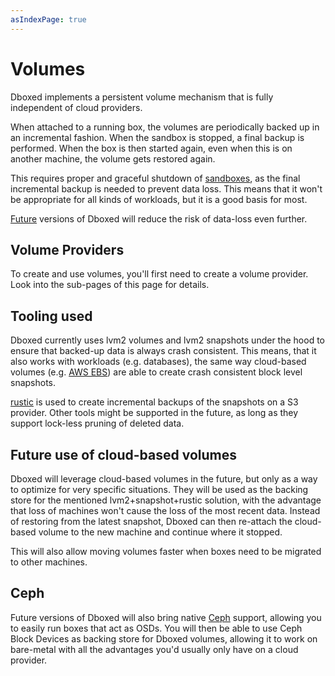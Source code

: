 ```yaml
---
asIndexPage: true
---
```


# Volumes

Dboxed implements a persistent volume mechanism that is fully independent of cloud providers.

When attached to a running box, the volumes are periodically backed up in an incremental fashion. When the sandbox is stopped,
a final backup is performed. When the box is then started again, even when this is on another machine, the volume gets
restored again.

This requires proper and graceful shutdown of [sandboxes](/docs/boxes/sandboxes), as the final incremental backup is needed to
prevent data loss. This means that it won't be appropriate for all kinds of workloads, but it is a good basis for most.

[Future](#future-use-of-cloud-based-volumes) versions of Dboxed will reduce the risk of data-loss even further.

## Volume Providers

To create and use volumes, you'll first need to create a volume provider. Look into the sub-pages of this page for details.

## Tooling used

Dboxed currently uses lvm2 volumes and lvm2 snapshots under the hood to ensure that backed-up data is always
crash consistent. This means, that it also works with workloads (e.g. databases), the same way cloud-based volumes
(e.g. [AWS EBS](https://aws.amazon.com/ebs/)) are able to create crash consistent block level snapshots.

[rustic](https://rustic.cli.rs/) is used to create incremental backups of the snapshots on a S3 provider. Other tools
might be supported in the future, as long as they support lock-less pruning of deleted data.

## Future use of cloud-based volumes

Dboxed will leverage cloud-based volumes in the future, but only as a way to optimize for very specific situations.
They will be used as the backing store for the mentioned lvm2+snapshot+rustic solution, with the advantage that loss of
machines won't cause the loss of the most recent data. Instead of restoring from the latest snapshot, Dboxed can then
re-attach the cloud-based volume to the new machine and continue where it stopped.

This will also allow moving volumes faster when boxes need to be migrated to other machines.

## Ceph

Future versions of Dboxed will also bring native [Ceph](https://ceph.com/) support, allowing you to easily run boxes that
act as OSDs. You will then be able to use Ceph Block Devices as backing store for Dboxed volumes, allowing it to work on
bare-metal with all the advantages you'd usually only have on a cloud provider.
